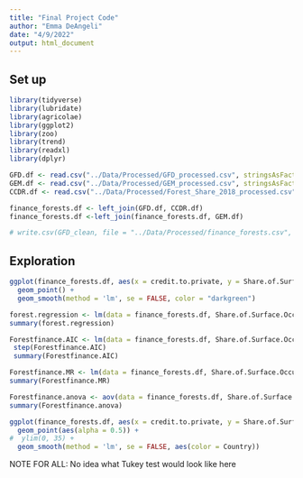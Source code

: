 ```yaml
---
title: "Final Project Code"
author: "Emma DeAngeli"
date: "4/9/2022"
output: html_document
---
```


## Set up

```r
library(tidyverse)
library(lubridate)
library(agricolae)
library(ggplot2)
library(zoo)
library(trend)
library(readxl)
library(dplyr)
```

```r
GFD.df <- read.csv("../Data/Processed/GFD_processed.csv", stringsAsFactors = TRUE)
GEM.df <- read.csv("../Data/Processed/GEM_processed.csv", stringsAsFactors = TRUE)
CCDR.df <- read.csv("../Data/Processed/Forest_Share_2018_processed.csv", stringsAsFactors = TRUE)

finance_forests.df <- left_join(GFD.df, CCDR.df)
finance_forests.df <-left_join(finance_forests.df, GEM.df)

```

```r
# write.csv(GFD_clean, file = "../Data/Processed/finance_forests.csv", row.names=FALSE)
```

## Exploration

```r
ggplot(finance_forests.df, aes(x = credit.to.private, y = Share.of.Surface.Occupied.by.Forest)) + 
  geom_point() +
  geom_smooth(method = 'lm', se = FALSE, color = "darkgreen")
```

```r
forest.regression <- lm(data = finance_forests.df, Share.of.Surface.Occupied.by.Forest ~ credit.to.private)
summary(forest.regression)

```

```r
Forestfinance.AIC <- lm(data = finance_forests.df, Share.of.Surface.Occupied.by.Forest ~ credit.to.private + assets.to.gdp)
 step(Forestfinance.AIC)
 summary(Forestfinance.AIC)

Forestfinance.MR <- lm(data = finance_forests.df, Share.of.Surface.Occupied.by.Forest ~ credit.to.private + assets.to.gdp)
summary(Forestfinance.MR)

```

```r
Forestfinance.anova <- aov(data = finance_forests.df, Share.of.Surface.Occupied.by.Forest ~ credit.to.private)
summary(Forestfinance.anova)
```

```r
ggplot(finance_forests.df, aes(x = credit.to.private, y = Share.of.Surface.Occupied.by.Forest, color = Country)) + 
  geom_point(aes(alpha = 0.5)) +
#  ylim(0, 35) +
  geom_smooth(method = 'lm', se = FALSE, aes(color = Country))

```

NOTE FOR ALL: No idea what Tukey test would look like here
